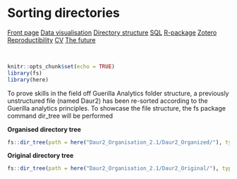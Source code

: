 # Sorting directories
<body id="start">
<div class="topnav">
  <a href='index.html#frontpage'>Front page</a>
  <a href='data-visualisation.html#data-visualisation'>Data visualisation</a>
  <a href='sorting-directories.html#sorting-directories'>Directory structure</a>
  <a href='sql.html#SQL'>SQL</a>
  <a href='r-packages.html#R-packages'>R-package</a>
  <a href='bibliography-using-zotero.html#Bibliography using Zotero'>Zotero</a>
  <a href='reproductibility.html#Reproductibility'>Reproductibility</a>
  <a href='cv.html#cv'>CV</a>
  <a href='plan-for-future.html#plan-for-future'>The future</a>
</div>


&nbsp;

```r
knitr::opts_chunk$set(echo = TRUE)
library(fs)
library(here)
```

To prove skills in the field off Guerilla Analytics folder structure, a previously unstructured file (named Daur2) has been re-sorted according to the Guerilla analytics principles. To showcase the file structure, the fs package command dir_tree will be performed

__Organised directory tree__
````r
fs::dir_tree(path = here("Daur2_Organisation_2.1/Daur2_Organized/"), type = "directory")

````

__Original directory tree__
````r
fs::dir_tree(path = here("Daur2_Organisation_2.1/Daur2_Original/"), type = "directory")
````
